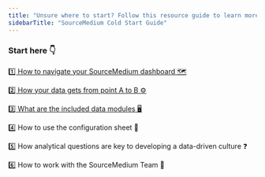 ```yaml
---
title: "Unsure where to start? Follow this resource guide to learn more about SourceMedium."
sidebarTitle: "SourceMedium Cold Start Guide"
---
```


### Start here 👇

[1️⃣ How to navigate your SourceMedium dashboard  🗺️](/source-medium-university/report-docs/core-dashboard-features)

[2️⃣ How your data gets from point A to B  ⚙️](/source-medium-university/getting-started/cold-start/how-your-data-gets-from-point-a-to-b)

[3️⃣ What are the included data modules 🖥️](/source-medium-university/report-docs/all-modules-overview)

4️⃣ How to use the configuration sheet  📃

5️⃣ How analytical questions are key to developing a data-driven culture   ❓

6️⃣ How to work with the SourceMedium Team  🤝